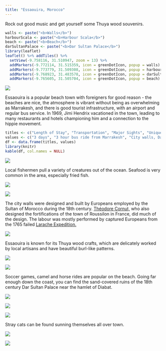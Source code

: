 ```yaml
---
title: "Essaouira, Morocco"
---
```


Rock out good music and get yourself some Thuya wood souvenirs.

```r
walls <- paste("<b>Walls</b>")
harbourScala <- paste("<b>Harbour Scala</b>")
beach <- paste("<b>Beach</b>")
darSultanPalace <- paste("<b>Dar Sultan Palace</b>")
library(leaflet)
leaflet() %>% addTiles() %>%
  setView(-9.758116, 31.510947, zoom = 13) %>%
  addMarkers(-9.772114, 31.515359, icon = greenDotIcon, popup = walls) %>% # Walls
  addMarkers(-9.773779, 31.509308, icon = greenDotIcon, popup = harbourScala) %>% # Harbour Scala
  addMarkers(-9.768923, 31.483578, icon = greenDotIcon, popup = darSultanPalace) %>% # Dar Sultan Palace
  addMarkers(-9.765605, 31.505704, icon = greenDotIcon, popup = beach) # Beach
```

![](images/Essaouira/essaouira11.png)

Essaouira is a popular beach town with foreigners for good reason - the beaches are nice, the atmosphere is vibrant without being as overwhelming as Marrakesh, and there is good tourist infrastructure, with an airport and regular bus service. In 1969, Jimi Hendrix vacationed in the town, leading to many restaurants and hotels championing him and a connection to the hippie movement.

```r
titles <- c("Length of Stay", "Transportation", "Major Sights", "Unique Foods", "Restaurant Recommendations")
values <- c("3 days", "3 hour bus ride from Marrakesh", "City walls, Dar Sultan Palace", "Msemmen, tagines, local friend fish", "Pasta Baladin (great Italian food), Les Anges")
df <- data.frame(titles, values)
library(knitr)
kable(df, col.names = NULL)
```

![](images/Essaouira/essaouira7.png)

Local fishermen pull a variety of creatures out of the ocean. Seafood is very common in the area, especially fried fish.

![](images/Essaouira/essaouira21.png)

![](images/Essaouira/essaouira9.png)

The city walls were designed and built by Europeans employed by the Sultan of Morocco during the 18th century. [Théodore Cornut,](https://en.wikipedia.org/wiki/Th%C3%A9odore_Cornut) who also designed the fortifications of the town of Roussilon in France, did much of the design. The labour was mostly performed by captured Europeans from the 1765 failed [Larache Expedition.](https://en.wikipedia.org/wiki/Larache_expedition)

![](images/Essaouira/essaouira17.png)

Essaouira is known for its Thuya wood crafts, which are delicately worked by local artisans and have beautiful burl-like patterns.

![](images/Essaouira/essaouira19.png)

![](images/Essaouira/essaouira14.png)

Soccer games, camel and horse rides are popular on the beach. Going far enough down the coast, you can find the sand-covered ruins of the 18th century Dar Sultan Palace near the hamlet of Diabat.

![](images/Essaouira/essaouira23.png)

![](images/Essaouira/essaouira12.png)

![](images/Essaouira/essaouira3.png)

Stray cats can be found sunning themselves all over town.

![](images/Essaouira/essaouira6.png)

![](images/Essaouira/essaouira4.png)